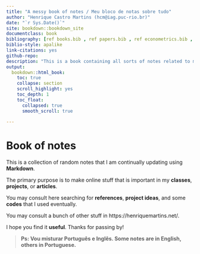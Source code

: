 --- 
title: "A messy book of notes / Meu bloco de notas sobre tudo"
author: "Henrique Castro Martins (hcm@iag.puc-rio.br)"
date: "`r Sys.Date()`"
site: bookdown::bookdown_site
documentclass: book
bibliography: [ref books.bib , ref papers.bib , ref econometrics.bib , ref open science.bib]
biblio-style: apalike
link-citations: yes
github-repo:
description: "This is a book containing all sorts of notes related to my classes, my articles or projects."
output:
  bookdown::html_book:
    toc: true
    collapse: section
    scroll_highlight: yes
    toc_depth: 1
    toc_float:
      collapsed: true
      smooth_scroll: true
      
---

# Book of notes

This is a collection of random notes that I am continually updating using **Markdown**.

The primary purpose is to make online stuff that is important in my **classes**, **projects**, or **articles**.

You may consult here searching for **references**, **project ideas**, and some **codes** that I used eventually.

You may consult a bunch of other stuff in https://henriquemartins.net/. 

I hope you find it **useful**. Thanks for passing by!

> **Ps: Vou misturar Português e Inglês. Some notes are in English, others in Portuguese.**